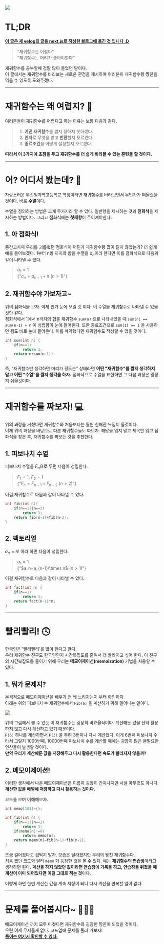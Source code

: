 
![](https://velog.velcdn.com/images/given-woo/post/68f0717a-2ef4-472b-a5c4-499be3aefecb/image.gif)

# TL;DR
**[이 글은 제 velog의 글을 next.js로 작성한 블로그에 옮긴 것 입니다 :D](https://velog.io/@given-woo/%EC%9E%AC%EA%B7%80%ED%95%A8%EC%88%98%EB%9E%91-%EC%B9%9C%EA%B5%AC%EB%A8%B9%EA%B8%B0)**

>"재귀함수는 어렵다"  
>"재귀함수는 머리가 좋아야한다"  

재귀함수를 공부할때 정말 많이 들었던 말이다.  
이 글에서는 재귀함수를 바라보는 새로운 관점을 제시하여 여러분이 재귀함수랑 짱친을 먹을 수 있도록 도와주겠다.  

---

# 재귀함수는 왜 여렵지? 🤯  
여러분들이 재귀함수를 어렵다고 하는 이유는 보통 다음과 같다.  

>1. **어떤 재귀함수**를 짤지 정하지 못하겠다.  
>2. **인자**로 무엇을 받고 **반환**할지 모르겠다.  
>3. **종료조건**을 어떻게 설정할지 모르겠다.  

**따라서 이 3가지에 초점을 두고 재귀함수를 더 쉽게 바라볼 수 있는 훈련을 할 것이다.**  

---

# 어? 어디서 봤는데? 🎒
자랑스러운 부산일과학고등학교 학생이라면 재귀함수를 바라보면서 무언가가 떠올랐을 것이다. 바로 **수열**이다.

수열을 정의하는 방법은 크게 두가지라 할 수 있다. 일반항을 제시하는 것과 **점화식**을 제시하는 방법이다. 그리고 점화식에는 **첫째항**이 주어져야한다.

## 1. 아 점화식!
중간고사때 우리를 괴롭혔던 점화식이 어딘가 재귀함수랑 많이 닮지 않았는가? 더 쉽게 예를 들어보겠다.
1부터 n항 까지의 합을 수열을 <Latex>$a_n$</Latex>이라 한다면 이를 점화식으로 다음과 같이 나타낼 수 있다.  
> <Latex>$a_1=1$</Latex>  
> <Latex>{"$a_n=a_{n-1}+n$ $(n>1)$"}</Latex>

## 2. 재귀함수야 가보자고~
위의 점화식을 보자. 이제 뭔가 눈에 보일 것 이다. 이 수열을 재귀함수로 나타낼 수 있을 것만 같다.  
점화식에서 1에서 n까지의 합을 재귀함수 `sum(n)` 으로 나타내었을 때 `sum(n) == sum(n-1) + n` 이 성립함이 눈에 들어온다. 또한 종료조건으로 `sum(1) == 1` 을 사용하면 됨도 바로 눈에 들어온다. 이를 파악했다면 재귀함수도 작성할 수 있을 것이다.
```c
int sum(int n) {
	if(n==1)
    	return 1;
	return n+sum(n-1);
}
```
즉, "재귀함수만 생각하면 머리가 핑도는" 상태라면 **어떤 "재귀함수"를 짤지 생각하지말고 어떤 "수열"을 짤지 생각을 하자.** 점화식으로 수열을 표현하면 그 다음 과정은 굉장히 쉬울것이다.

---

# 재귀함수를 짜보자! 💻
위의 과정을 거쳤다면 재귀함수와 처음보다는 훨씬 친해진 느낌이 들것이다.  
이제 위의 과정을 바탕으로 다른 재귀함수들도 짜보자. 해답을 읽지 말고 제목만 읽고 점화식을 찾은 후, 재귀함수를 짜보는 것을 추천한다.  

## 1. 피보나치 수열
피보나치 수열을 <Latex>$F_n$</Latex>으로 두면 다음이 성립한다.  
><Latex>$F_1=1$, $F_2=1$</Latex>  
><Latex>{"$F_n=F_{n-1}+F_{n-2}$ $(n>2)$"}</Latex>

이걸 재귀함수로 다음과 같이 나타낼 수 있다.
```c
int fib(int n){
	if(n==1||n==2)
		return 1;
	return fib(n-1)+fib(n-2);
}
```

## 2. 팩토리얼
<Latex>$a_n=n!$</Latex> 이라 하면 다음이 성립한다.
><Latex>$a_1=1$</Latex>  
><Latex>{"$a_n=a_{n-1}\\times n$ $(n>1)$"}</Latex>

이걸 재귀함수로 다음과 같이 나타낼 수 있다.

```c
int fact(int n) {
	if(n==1)
		return 1;
	return fact(n-1)*n;
}
```

---

# 빨리빨리! 🕓
한국인은 '빨리빨리'를 많이 한다고 한다.  
우리 재귀함수 친구도 한국인인지 시간복잡도를 줄여서 더 빨라지고 싶어 한다. 이 친구의 시간복잡도를 줄이기 위해 우리는 **메모이제이션(memoization)** 기법을 사용할 수 있다.  

## 1. 뭐가 문제지?
본격적으로 메모이제이션을 배우기 전 왜 느려지는지 부터 확인하자.  
아래는 위의 피보나치 수 재귀함수에서 `Fib(6)` 을 계산하기 위해 일어나는 일이다.  

![](https://velog.velcdn.com/images/given-woo/post/2daacede-af80-49bc-87e5-cfd1b5068d36/image.png)

위의 그림에서 볼 수 있듯 이 재귀함수는 굉장히 비효율적이다. 계산해둔 값을 전혀 활용하지 않고 다시 계산하고 있기 때문이다.  
`F(6)` 하나를 계산하면서 `F(3)` 을 무려 3번이나 다시 계산했다. 이게 6번째 피보나치 수라서 그렇지 1000번째, 10000번째 피보나치 수를 계산할 때에는 굉장히 많은 불필요한 연산들이 발생할 것이다.  
**만약 우리가 계산해둔 값을 저장해두고 다시 활용한다면 속도가 빨라지지 않을까?**

## 2. 메모이제이션!
이러한 생각에서 나온 메모이제이션은 이름이 굉장히 간지나지만 사실 아무것도 아니다.   
**계산한 값을 배열에 저장하고 다시 활용하는 것이다.**  

코드를 보며 이해해보자.

```c
int memo[101]={};

int fib(int n) {
	if(n==1||n==2)
		return 1;
	if(memo[n]!=0)
		return memo[n];
	return memo[n]=fib(n-1)+fib(n-2);
}
```
조금 길어졌다고 겁먹지 말자. 모습은 달라졌지만 우리의 짱친 재귀함수다.  
처음 짰던 코드와 달리 `memo` 가 등장한 것을 볼 수 있다. 얘는 **재귀함수의 연습장**이라고 생각하면 된다. **계산을 하지 않았던 값이라면 연습장에 기록을 하고, 연습장을 뒤졌을 때 계산이 이미 되어있다면 이걸 그대로 적는 것**이다.

이렇게 하면 한번 계산한 값을 계속 저장이 되니 다시 계산을 반복할 일이 없다.

---

# 문제를 풀어봅시다~ 🧑🏻‍💻
메모이제이션 까지 모두 마쳤다면 재귀함수와 굉장한 짱친이 되었을 것이다.  
우린 이제 무서울게 없다. 코드업에 문제를 풀러 가보자!  
**[풀이는 여기서 확인할 수 있다.](https://velog.io/@given-woo/%EC%BD%94%EB%93%9C%EC%97%85-%EC%9E%AC%EA%B7%80%ED%95%A8%EC%88%98-%EC%97%B0%EC%8A%B5%EB%AC%B8%EC%A0%9C)**